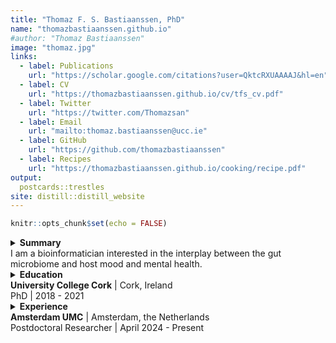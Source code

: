 ```yaml
---
title: "Thomaz F. S. Bastiaanssen, PhD"
name: "thomazbastiaanssen.github.io"
#author: "Thomaz Bastiaanssen"
image: "thomaz.jpg"
links:
  - label: Publications
    url: "https://scholar.google.com/citations?user=QktcRXUAAAAJ&hl=en"
  - label: CV
    url: "https://thomazbastiaanssen.github.io/cv/tfs_cv.pdf"
  - label: Twitter
    url: "https://twitter.com/Thomazsan"
  - label: Email
    url: "mailto:thomaz.bastiaanssen@ucc.ie"
  - label: GitHub
    url: "https://github.com/thomazbastiaanssen"
  - label: Recipes
    url: "https://thomazbastiaanssen.github.io/cooking/recipe.pdf"
output:
  postcards::trestles
site: distill::distill_website
---
```


```r
knitr::opts_chunk$set(echo = FALSE)

```

<details>
  <summary>**Summary**<br>I am a bioinformatician interested in the interplay between the gut microbiome and host mood and mental health.</summary>

The focus of my research currently lies in understanding microbiome-gut-brain communication from a theoretical ecology/bioinformatics perspective. In particular, I am interested in understanding the role of stability and volatility of the gut microbiome in anxiety and depression and in integrating different types of ‘omics data in a biologically interpretable manner. 

As a bioinformatician, I value clear and easily interpretable analysis of complex data in order to promote interdisciplinary collaboration.
After working as the lead bioinformatician in Prof. Cryans lab in Cork, Ireland, I have recently transitioned to a new postition in Amsterdam UMC with Prof. Brenda Penninx.  
</details>


<details>
  <summary>**Education**<br>**University College Cork** | Cork, Ireland<br>
PhD | 2018 - 2021</summary>

* Supervision of Prof. John F. Cryan, Prof. Timothy G. Dinan and Dr. Marcus J. Claesson

**Utrecht University** | Utrecht, Netherlands<br>
MSc | 2014 - 2017<br>
<ul><li>Trajectory: Molecular and Cellular Life Sciences - Bioinformatics</li></ul><nobr>

BSc | 2010 - 2013<br>
<ul><li>Major in Biology with a Minor in Art History</li></ul>
</details> 


<details>
  <summary>**Experience**<br>**Amsterdam UMC** | Amsterdam, the Netherlands<br>
Postdoctoral Researcher | April 2024 - Present<br></summary>
<ul><li>Microbiome Bioinformatician</li></ul>

**APC Microbiome Ireland** | Cork, Ireland<br>
Postdoctoral Researcher | March 2021 - March 2024<br>
<ul><li>Lead Bioinformatician</li></ul>
</details>


